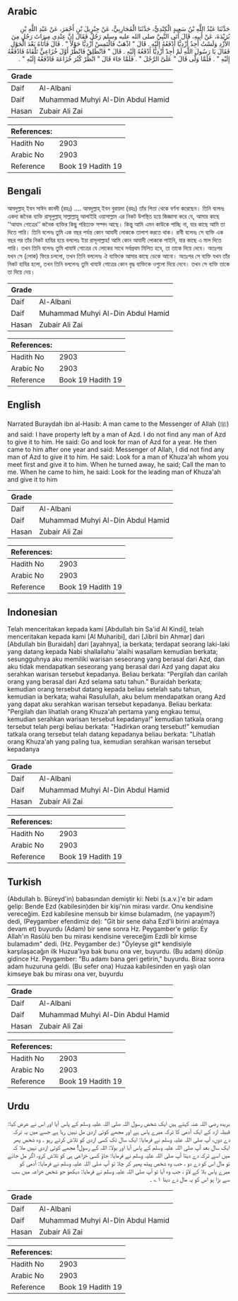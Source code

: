 ## Arabic


<div dir="rtl" lang="ar" style={{fontSize:'larger',backgroundColor:'#f8f9fa',padding:20}}>
حَدَّثَنَا عَبْدُ اللَّهِ بْنُ سَعِيدٍ الْكِنْدِيُّ، حَدَّثَنَا الْمُحَارِبِيُّ، عَنْ جِبْرِيلَ بْنِ أَحْمَرَ، عَنْ عَبْدِ اللَّهِ بْنِ بُرَيْدَةَ، عَنْ أَبِيهِ، قَالَ أَتَى النَّبِيَّ صلى الله عليه وسلم رَجُلٌ فَقَالَ إِنَّ عِنْدِي مِيرَاثَ رَجُلٍ مِنَ الأَزْدِ وَلَسْتُ أَجِدُ أَزْدِيًّا أَدْفَعُهُ إِلَيْهِ ‏.‏ قَالَ ‏"‏ اذْهَبْ فَالْتَمِسْ أَزْدِيًّا حَوْلاً ‏"‏ ‏.‏ قَالَ فَأَتَاهُ بَعْدَ الْحَوْلِ فَقَالَ يَا رَسُولَ اللَّهِ لَمْ أَجِدْ أَزْدِيًّا أَدْفَعُهُ إِلَيْهِ ‏.‏ قَالَ ‏"‏ فَانْطَلِقْ فَانْظُرْ أَوَّلَ خُزَاعِيٍّ تَلْقَاهُ فَادْفَعْهُ إِلَيْهِ ‏"‏ ‏.‏ فَلَمَّا وَلَّى قَالَ ‏"‏ عَلَىَّ الرَّجُلَ ‏"‏ ‏.‏ فَلَمَّا جَاءَ قَالَ ‏"‏ انْظُرْ كُبْرَ خُزَاعَةَ فَادْفَعْهُ إِلَيْهِ ‏"‏ ‏.‏
</div>
<div style={{backgroundColor:'#f8f9fa',padding:20, marginBottom: 10}}><table> <thead> <tr> <th>Grade</th> <th></th> </tr> </thead> <tbody> <tr><td>Daif</td><td>Al-Albani</td></tr><tr><td>Daif</td><td>Muhammad Muhyi Al-Din Abdul Hamid</td></tr><tr><td>Hasan</td><td>Zubair Ali Zai</td></tr></tbody></table><table> <thead> <tr> <th>References:</th> <th></th> </tr> </thead> <tbody><tr><td>Hadith No</td><td>2903</td></tr><tr><td>Arabic No</td><td>2903</td></tr><tr><td>Reference</td><td>Book 19 Hadith 19</td></tr></tbody></table></div>

## Bengali


<div dir="ltr" lang="bn" style={{fontSize:'larger',backgroundColor:'#f8f9fa',padding:20}}>
আবদুল্লাহ্ ইবন সাঈদ কানদী (রহঃ) .... আবদুল্লাহ্ ইবন বুরায়দা (রহঃ) তাঁর পিতা থেকে বর্ণনা করেছেন। তিনি বলেনঃ একদা জনৈক ব্যক্তি রাসূলুল্লাহ্ সাল্লাল্লাহু আলাইহি ওয়াসাল্লাম এর নিকট উপস্থিত হয়ে জিজ্ঞাসা করে যে, আমার কাছে ‘‘আযাদ গোত্রের’’ জনৈক ব্যক্তির কিছু পরিত্যক্ত সম্পদ আছে। কিন্তু আমি এমন কাউকে পাচ্ছি না, যার কাছে আমি তা দিতে পারি। তিনি বলেনঃ তুমি এক বছর পর্যন্ত কোন আযাদী লোককে তালাশ করতে থাক। রাবী বলেনঃ সে ব্যক্তি এক বছর পর তাঁর নিকট হাযির হয়ে বললোঃ ইয়া রাসূলাল্লাহ! আমি কোন আযাদী লোককে পাইনি, যার কাছে এ মাল দিতে পারি। তখন তিনি বলেনঃ তুমি খাযাঈ গোত্রের যে লোকের সাথে সর্বপ্রথম মিলিত হবে, তা তাকে দিয়ে দেবে। অতঃপর যখন সে (লোক) ফিরে চললো, তখন তিনি বললেনঃ ঐ ব্যক্তিকে আমার কাছে ডেকে আনো। অতঃপর সে ব্যক্তি যখন তাঁর নিকট হাযির হলো, তখন তিনি বললেনঃ তুমি খাযাঈ গোত্রের কোন বৃদ্ধ ব্যক্তিকে ওগুলো দিয়ে দেবে। তখন সে ব্যক্তি তাকে তা দিয়ে দেয়।
</div>
<div style={{backgroundColor:'#f8f9fa',padding:20, marginBottom: 10}}><table> <thead> <tr> <th>Grade</th> <th></th> </tr> </thead> <tbody> <tr><td>Daif</td><td>Al-Albani</td></tr><tr><td>Daif</td><td>Muhammad Muhyi Al-Din Abdul Hamid</td></tr><tr><td>Hasan</td><td>Zubair Ali Zai</td></tr></tbody></table><table> <thead> <tr> <th>References:</th> <th></th> </tr> </thead> <tbody><tr><td>Hadith No</td><td>2903</td></tr><tr><td>Arabic No</td><td>2903</td></tr><tr><td>Reference</td><td>Book 19 Hadith 19</td></tr></tbody></table></div>

## English


<div dir="ltr" lang="en" style={{fontSize:'larger',backgroundColor:'#f8f9fa',padding:20}}>
Narrated Buraydah ibn al-Hasib: A man came to the Messenger of Allah (ﷺ) and said: I have property left by a man of Azd. I do not find any man of Azd to give it to him. He said: Go and look for man of Azd for a year. He then came to him after one year and said: Messenger of Allah, I did not find any man of Azd to give it to him. He said: Look for a man of Khuza'ah whom you meet first and give it to him. When he turned away, he said; Call the man to me. When he came to him, he said: Look for the leading man of Khuza'ah and give it to him
</div>
<div style={{backgroundColor:'#f8f9fa',padding:20, marginBottom: 10}}><table> <thead> <tr> <th>Grade</th> <th></th> </tr> </thead> <tbody> <tr><td>Daif</td><td>Al-Albani</td></tr><tr><td>Daif</td><td>Muhammad Muhyi Al-Din Abdul Hamid</td></tr><tr><td>Hasan</td><td>Zubair Ali Zai</td></tr></tbody></table><table> <thead> <tr> <th>References:</th> <th></th> </tr> </thead> <tbody><tr><td>Hadith No</td><td>2903</td></tr><tr><td>Arabic No</td><td>2903</td></tr><tr><td>Reference</td><td>Book 19 Hadith 19</td></tr></tbody></table></div>

## Indonesian


<div dir="ltr" lang="id" style={{fontSize:'larger',backgroundColor:'#f8f9fa',padding:20}}>
Telah menceritakan kepada kami [Abdullah bin Sa'id Al Kindi], telah menceritakan kepada kami [Al Muharibi], dari [Jibril bin Ahmar] dari [Abdullah bin Buraidah] dari [ayahnya], ia berkata; terdapat seorang laki-laki yang datang kepada Nabi shallallahu 'alaihi wasallam kemudian berkata; sesungguhnya aku memiliki warisan seseorang yang berasal dari Azd, dan aku tidak mendapatkan seseorang yang berasal dari Azd yang dapat aku serahkan warisan tersebut kepadanya. Beliau berkata: "Pergilah dan carilah orang yang berasal dari Azd selama satu tahun." Buraidah berkata; kemudian orang tersebut datang kepada beliau setelah satu tahun, kemudian ia berkata; wahai Rasulullah, aku belum mendapatkan orang Azd yang dapat aku serahkan warisan tersebut kepadanya. Beliau berkata: "Pergilah dan lihatlah orang Khuza'ah pertama yang engkau temui, kemudian serahkan warisan tersebut kepadanya!" kemudian tatkala orang tersebut telah pergi beliau berkata: "Hadirkan orang tersebut!" kemudian tatkala orang tersebut telah datang kepadanya beliau berkata: "Lihatlah orang Khuza'ah yang paling tua, kemudian serahkan warisan tersebut kepadanya
</div>
<div style={{backgroundColor:'#f8f9fa',padding:20, marginBottom: 10}}><table> <thead> <tr> <th>Grade</th> <th></th> </tr> </thead> <tbody> <tr><td>Daif</td><td>Al-Albani</td></tr><tr><td>Daif</td><td>Muhammad Muhyi Al-Din Abdul Hamid</td></tr><tr><td>Hasan</td><td>Zubair Ali Zai</td></tr></tbody></table><table> <thead> <tr> <th>References:</th> <th></th> </tr> </thead> <tbody><tr><td>Hadith No</td><td>2903</td></tr><tr><td>Arabic No</td><td>2903</td></tr><tr><td>Reference</td><td>Book 19 Hadith 19</td></tr></tbody></table></div>

## Turkish


<div dir="ltr" lang="tr" style={{fontSize:'larger',backgroundColor:'#f8f9fa',padding:20}}>
(Abdullah b. Büreyd'in) babasından demiştir ki: Nebi (s.a.v.)'e bir adam gelip: Bende Ezd (kabilesin)den bir kişi'nin mirası vardır. Onu kendisine vereceğim. Ezd kabilesine mensub bir kimse bulamadım, (ne yapayım?) dedi, (Peygamber efendimiz de): "Git bir sene daha Ezd'li birini ara(maya devam et) buyurdu (Adam) bir sene sonra Hz. Peygamber'e gelip: Ey Allah'ın Rasûlü ben bu mirası kendisine vereceğim Ezdli bîr kimse bulamadım" dedi. (Hz. Peygamber de:) "Öyleyse git* kendisiyle karşılaşacağın ilk Huzua'lıya bak bunu ona ver, buyurdu. (Bu adam) dönüp gidince Hz. Peygamber: "Bu adamı bana geri getirin," buyurdu. Biraz sonra adam huzuruna geldi. (Bu sefer ona) Huzaa kabilesinden en yaşlı olan kimseye bak bu mirası ona ver, buyurdu
</div>
<div style={{backgroundColor:'#f8f9fa',padding:20, marginBottom: 10}}><table> <thead> <tr> <th>Grade</th> <th></th> </tr> </thead> <tbody> <tr><td>Daif</td><td>Al-Albani</td></tr><tr><td>Daif</td><td>Muhammad Muhyi Al-Din Abdul Hamid</td></tr><tr><td>Hasan</td><td>Zubair Ali Zai</td></tr></tbody></table><table> <thead> <tr> <th>References:</th> <th></th> </tr> </thead> <tbody><tr><td>Hadith No</td><td>2903</td></tr><tr><td>Arabic No</td><td>2903</td></tr><tr><td>Reference</td><td>Book 19 Hadith 19</td></tr></tbody></table></div>

## Urdu


<div dir="rtl" lang="ur" style={{fontSize:'larger',backgroundColor:'#f8f9fa',padding:20}}>
بریدہ رضی اللہ عنہ کہتے ہیں ایک شخص رسول اللہ صلی اللہ علیہ وسلم کے پاس آیا اور اس نے عرض کیا: قبیلہ ازد کے ایک آدمی کا ترکہ میرے پاس ہے اور مجھے کوئی ازدی مل نہیں رہا ہے جسے میں یہ ترکہ دے دوں، آپ صلی اللہ علیہ وسلم نے فرمایا: ایک سال تک کسی ازدی کو تلاش کرتے رہو ۔ وہ شخص پھر ایک سال بعد آپ صلی اللہ علیہ وسلم کے پاس آیا اور بولا: اللہ کے رسول! مجھے کوئی ازدی نہیں ملا کہ میں اسے ترکہ دے دیتا آپ صلی اللہ علیہ وسلم نے فرمایا: جاؤ کسی خزاعی ہی کو تلاش کرو، اگر مل جائے تو مال اس کو دے دو ، جب وہ شخص پیٹھ پھیر کر چلا تو آپ صلی اللہ علیہ وسلم نے فرمایا: آدمی کو میرے پاس بلا کے لاؤ ، جب وہ آیا تو آپ صلی اللہ علیہ وسلم نے فرمایا: دیکھو جو شخص خزاعہ میں سب سے بڑا ہو اس کو یہ مال دے دینا ۱؎ ۔
</div>
<div style={{backgroundColor:'#f8f9fa',padding:20, marginBottom: 10}}><table> <thead> <tr> <th>Grade</th> <th></th> </tr> </thead> <tbody> <tr><td>Daif</td><td>Al-Albani</td></tr><tr><td>Daif</td><td>Muhammad Muhyi Al-Din Abdul Hamid</td></tr><tr><td>Hasan</td><td>Zubair Ali Zai</td></tr></tbody></table><table> <thead> <tr> <th>References:</th> <th></th> </tr> </thead> <tbody><tr><td>Hadith No</td><td>2903</td></tr><tr><td>Arabic No</td><td>2903</td></tr><tr><td>Reference</td><td>Book 19 Hadith 19</td></tr></tbody></table></div>